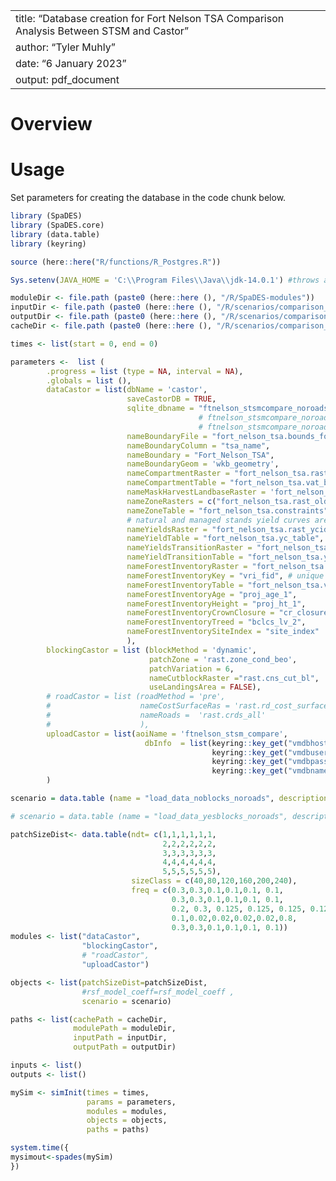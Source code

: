 <!--
Copyright 2020 Province of British Columbia
 
Licensed under the Apache License, Version 2.0 (the "License");
you may not use this file except in compliance with the License.
You may obtain a copy of the License at
 
http://www.apache.org/licenses/LICENSE-2.0
 
Unless required by applicable law or agreed to in writing, software distributed under the License is distributed on an "AS IS" BASIS,
WITHOUT WARRANTIES OR CONDITIONS OF ANY KIND, either express or implied.
See the License for the specific language governing permissions and limitations under the License.-->

---
title: "Database creation for Fort Nelson TSA Comparison Analysis Between STSM and Castor"
author: "Tyler Muhly"
date: "6 January 2023"
output: pdf_document
---

# Overview




# Usage
Set parameters for creating the database in the code chunk below.

```r
library (SpaDES)
library (SpaDES.core)
library (data.table)
library (keyring)

source (here::here("R/functions/R_Postgres.R"))

Sys.setenv(JAVA_HOME = 'C:\\Program Files\\Java\\jdk-14.0.1') #throws an error if pointing to different version of java (i.e., 32 vs 64 bit)

moduleDir <- file.path (paste0 (here::here (), "/R/SpaDES-modules"))
inputDir <- file.path (paste0 (here::here (), "/R/scenarios/comparison_ft_nelson/inputs")) %>% reproducible::checkPath (create = TRUE)
outputDir <- file.path (paste0 (here::here (), "/R/scenarios/comparison_ft_nelson/outputs")) %>% reproducible::checkPath (create = TRUE)
cacheDir <- file.path (paste0 (here::here (), "/R/scenarios/comparison_ft_nelson"))

times <- list(start = 0, end = 0)

parameters <-  list (
        .progress = list (type = NA, interval = NA),
        .globals = list (),
        dataCastor = list(dbName = 'castor',
                          saveCastorDB = TRUE,
                          sqlite_dbname = "ftnelson_stsmcompare_noroads_noblocks", 
                                          # ftnelson_stsmcompare_noroads_noblocks  
                                          # ftnelson_stsmcompare_noroads_yesblocks
                          nameBoundaryFile = "fort_nelson_tsa.bounds_fort_nelson_tsa", 
                          nameBoundaryColumn = "tsa_name", 
                          nameBoundary = "Fort_Nelson_TSA", 
                          nameBoundaryGeom = 'wkb_geometry',
                          nameCompartmentRaster = "fort_nelson_tsa.rast_bounds_fort_nelson_tsa", 
                          nameCompartmentTable = "fort_nelson_tsa.vat_bounds_fort_nelson_tsa", 
                          nameMaskHarvestLandbaseRaster = 'fort_nelson_tsa.rast_thlb', 
                          nameZoneRasters = c("fort_nelson_tsa.rast_oldgrw_prod"),
                          nameZoneTable = "fort_nelson_tsa.constraints", 
                          # natural and managed stands yield curves are the same    
                          nameYieldsRaster = "fort_nelson_tsa.rast_ycid_fort_nelson_tsa", 
                          nameYieldTable = "fort_nelson_tsa.yc_table", # fort_nelson_tsa.yc_table
                          nameYieldsTransitionRaster = "fort_nelson_tsa.rast_ycid_fort_nelson_tsa", 
                          nameYieldTransitionTable = "fort_nelson_tsa.yc_table", 
                          nameForestInventoryRaster = "fort_nelson_tsa.rast_vri_id_fort_nelson_tsa", 
                          nameForestInventoryKey = "vri_fid", # unique id of each polygon 
                          nameForestInventoryTable = "fort_nelson_tsa.vri_fort_nelson_tsa",
                          nameForestInventoryAge = "proj_age_1",  
                          nameForestInventoryHeight = "proj_ht_1",
                          nameForestInventoryCrownClosure = "cr_closure",                             
                          nameForestInventoryTreed = "bclcs_lv_2",
                          nameForestInventorySiteIndex = "site_index" 
                          ),
        blockingCastor = list (blockMethod = 'dynamic',
                               patchZone = 'rast.zone_cond_beo',
                               patchVariation = 6,
                               nameCutblockRaster ="rast.cns_cut_bl",
                               useLandingsArea = FALSE),
        # roadCastor = list (roadMethod = 'pre', 
        #                    nameCostSurfaceRas = 'rast.rd_cost_surface', 
        #                    nameRoads =  'rast.crds_all'
        #                    ),
        uploadCastor = list(aoiName = 'ftnelson_stsm_compare',
                              dbInfo  = list(keyring::key_get("vmdbhost", keyring="postgreSQL"),
                                             keyring::key_get("vmdbuser", keyring="postgreSQL"),
                                             keyring::key_get("vmdbpass", keyring="postgreSQL"), 
                                             keyring::key_get("vmdbname", keyring="postgreSQL")))
        )

scenario = data.table (name = "load_data_noblocks_noroads", description = "dataCastor with no blocking and no roading")

# scenario = data.table (name = "load_data_yesblocks_noroads", description = "dataCastor with blocking but no roading")

patchSizeDist<- data.table(ndt= c(1,1,1,1,1,1,
                                  2,2,2,2,2,2,
                                  3,3,3,3,3,3,
                                  4,4,4,4,4,4,
                                  5,5,5,5,5,5), 
                           sizeClass = c(40,80,120,160,200,240), 
                           freq = c(0.3,0.3,0.1,0.1,0.1, 0.1,
                                    0.3,0.3,0.1,0.1,0.1, 0.1,
                                    0.2, 0.3, 0.125, 0.125, 0.125, 0.125,
                                    0.1,0.02,0.02,0.02,0.02,0.8,
                                    0.3,0.3,0.1,0.1,0.1, 0.1))
modules <- list("dataCastor", 
                "blockingCastor", 
                # "roadCastor", 
                "uploadCastor")

objects <- list(patchSizeDist=patchSizeDist, 
                #rsf_model_coeff=rsf_model_coeff , 
                scenario = scenario)

paths <- list(cachePath = cacheDir,
              modulePath = moduleDir,
              inputPath = inputDir,
              outputPath = outputDir)

inputs <- list()
outputs <- list()

mySim <- simInit(times = times, 
                 params = parameters, 
                 modules = modules,
                 objects = objects,
                 paths = paths)

system.time({
mysimout<-spades(mySim)
})

```

